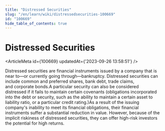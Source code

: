 ```yaml
---
title: "Distressed Securities"
slug: "/en/learn/wiki/distressedsecurities-100669"
id: "100669"
hide_table_of_contents: true
---
```



# Distressed Securities

<ArticleMeta id={100669} updatedAt={'2023-09-26 13:58:51'} />
<div className='border-solid border-b border-t-0 my-4 border-[var(--ifm-color-gray-300)]' />

Distressed securities are financial instruments issued by a company that is near to—or currently going through—bankruptcy. Distressed securities can include common and preferred shares, bank debt, trade claims, and corporate bonds.A particular security can also be considered distressed if it fails to maintain certain covenants (obligations incorporated into the debt or security, such as the ability to maintain a certain asset to liability ratio, or a particular credit rating.)As a result of the issuing company's inability to meet its financial obligations, their financial instruments suffer a substantial reduction in value. However, because of the implicit riskiness of distressed securities, they can offer high-risk investors the potential for high returns.
